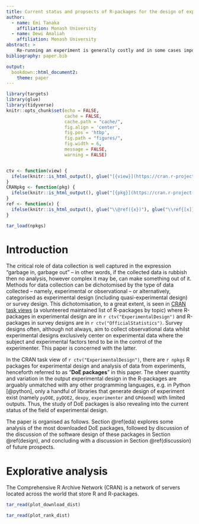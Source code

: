 ```yaml
---
title: Current status and propsects of R-packages for the design of experiments
author:
  - name: Emi Tanaka
    affiliation: Monash University
  - name: Dewi Amaliah 
    affiliation: Monash University
abstract: >
    Re-running an experiment is generally costly and in some cases impossible due to limited resources, so the design of an experiment plays a critical role in increasing the quality of experimental data.  In this article we describe the current state of the R-packages for the design of experiments through textual analysis and assessment of download trends. We discuss also the software design of widely utilised R packages in the field of experimental design and conclude with discussion of some future prospects for the field.
bibliography: paper.bib

output: 
  bookdown::html_document2:
    theme: paper
---
```


```r
library(targets)
library(glue)
library(tidyverse)
knitr::opts_chunk$set(echo = FALSE, 
                      cache = FALSE,
                      cache.path = "cache/",
                      fig.align = 'center', 
                      fig.pos = 'htbp', 
                      fig.path = "figures/",
                      fig.width = 6,
                      message = FALSE,
                      warning = FALSE)


ctv <- function(view) {
  ifelse(knitr::is_html_output(), glue("[{view}](https://cran.r-project.org/web/views/{view}.html)"), glue("\\ctv{[view]}", .open = "[", .close = "]"))
}
CRANpkg <- function(pkg) {
  ifelse(knitr::is_html_output(), glue("[{pkg}](https://cran.r-project.org/web/packages/{pkg}/index.html)"), glue("\\CRANpkg{[pkg]}", .open = "[", .close = "]"))
}
ref <- function(x) {
  ifelse(knitr::is_html_output(), glue("\\@ref({x})"), glue("\\ref{[x]}", .open = "[", .close = "]"))
}

tar_load(npkgs)
```



# Introduction 

The critical role of data collection is well captured in the expression "garbage in, garbage out" -- in other words, if the collected data is rubbish then no analysis, however complex it may be, can make something out of it. Methods for data collection can be dichotomised by the type of data collected -- namely, experimental or observational -- or alternatively, categorised as experimental design (including quasi-experimental design) or survey design. This dichotomisation, to a great extent, is seen in [CRAN task views](https://cran.r-project.org/web/views/) (a volunteered maintained list of R-packages by topic) where R-packages in experimental design are in `r ctv("ExperimentalDesign")` and R-packages in survey designs are in `r ctv("OfficialStatistics")`. Survey designs often, although not always, aim to collect observational data whilst experimental designs exclusively center on experimental data where the subject and experimental factors tend to be in the control of the experimenter. This paper is concerned with the latter.


In the CRAN task view of `r ctv("ExperimentalDesign")`, there are `r npkgs` R packages for experimental design and analysis of data from experiments, henceforth referred to as "**DoE packages**" in this paper. The sheer quantity and variation in the output experimental design in the R-packages are arguably unmatched with any other programming languages, e.g. in Python [@python], only a handful of libraries that generate design of experiment exist (namely `pyDOE`, `pyDOE2`, `dexpy`, `experimenter` and `GPdoemd`) with limited outputs. Thus, the study of DoE packages is also revealing into the current status of the field of experimental design.

The paper is organised as follows. Section \@ref(eda) explores some analysis of the most downloaded DoE packages, followed by discussion of the discussion of the software design of these packages in Section \@ref(design), and concluding with a discussion in Section \@ref(discussion) of future prospects. 


# Explorative analysis {#eda}

The Comprehensive R Archive Network (CRAN) is a network of servers located across the world that store R and R-packages. 

```r
tar_read(plot_download_dist)
```

```r
tar_read(plot_rank_dist)
```